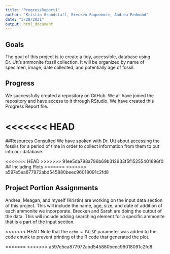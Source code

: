 ```yaml
---
title: "ProgressReport1"
author: "Kristin Grandstaff, Brecken Roquemore, Andrea Redmond"
date: "3/28/2021"
output: html_document
---
```



## Goals 

The goal of this project is to create a tidy, accessible, database using Dr. Utt's ammonite fossil collection. It will be organized by name of specimen, image, date collected, and potentially age of fossil.  

## Progress

We successfully created a repository on GitHub. We all have joined the repository and have access to it through RStudio. We have created this Progress Report file.

<<<<<<< HEAD
=======
##Resources Consulted
We have spoken with Dr. Utt about accessing the fossils for a period of time in order to collect information from them to put into our database.

<<<<<<< HEAD
>>>>>>> 91ee5da798a796b69b312933f5f15255401696f0
## Including Plots
=======
>>>>>>> a597e5ea877972abd545880beec96018091c2fd8

## Project Portion Assignments
Andrea, Meagan, and myself (Kristin) are working on the input data section of this project. This will include the name, age, size, and date of addition of each ammonite we incorporate. Brecken and Sarah are doing the output of the data. This will include adding searching element for a specific ammonite that is a part of the input section.

<<<<<<< HEAD
Note that the `echo = FALSE` parameter was added to the code chunk to prevent printing of the R code that generated the plot.

=======
>>>>>>> a597e5ea877972abd545880beec96018091c2fd8
